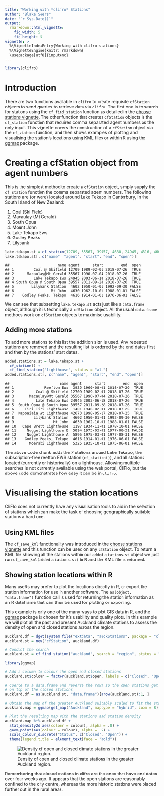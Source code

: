 ```yaml
---
title: "Working with *clifro* Stations"
author: "Blake Seers"
date: "`r Sys.Date()`"
output: 
  rmarkdown::html_vignette:
    fig_width: 5
    fig_height: 5
vignette: >
  %\VignetteIndexEntry{Working with clifro stations}
  %\VignetteEngine{knitr::rmarkdown}
  \usepackage[utf8]{inputenc}
---
```


```r
library(clifro)
```
# Introduction

There are two functions available in `clifro` to create requisite `cfStation`
objects to send queries to retrieve data via `clifro`. The first one is to 
search for stations using the `cf_find_station` function as detailed in the 
[choose stations vignette][chooseStations]. The other function that creates
`cfStation` objects is the `cf_station` function that requires comma separated 
agent numbers as the only input. This vignette covers the construction of a 
`cfStation`  object via the `cf_station` function, and then shows examples of 
plotting and visualising the station's locations using KML files or within R
using the [ggmap](https://cran.r-project.org/package=ggmap)
package.

# Creating a cfStation object from agent numbers

This is the simplest method to create a `cfStation` object, simply supply the 
`cf_station` function the comma separated agent numbers. The following stations 
are (or were) located around Lake Tekapo in Canterbury, in the South Island of 
New Zealand:

1. Coal (Ski Field)
1. Macaulay (Mt Gerald)
1. South Opua
1. Mount John
1. Lake Tekapo Ews
1. Godley Peaks
1. Lilybank

```r
lake.tekapo.st = cf_station(12709, 35567, 39557, 4630, 24945, 4616, 4602)
lake.tekapo.st[, c("name", "agent", "start", "end", "open")]
```

```
##                      name agent      start        end  open
## 1         Coal @ Skifield 12709 1989-02-01 2018-07-26  TRUE
## 2      Macaulay@Mt Gerald 35567 1990-07-04 2018-07-26  TRUE
## 3         Lake Tekapo Ews 24945 2003-06-18 2018-07-26  TRUE
## 4 South Opua @ South Opua 39557 2011-09-28 2018-07-26  TRUE
## 5        Lilybank Station  4602 1950-01-01 1992-09-30 FALSE
## 6                 Mt John  4630 1962-10-01 1988-01-01 FALSE
## 7    Godley Peaks, Tekapo  4616 1914-01-01 1976-06-01 FALSE
```

We can see that subsetting `lake.tekapo.st` acts just like a `data.frame` 
object, although it is technically a `cfStation` object. All the usual 
`data.frame` methods work on `cfStation` objects to maximise usability.

## Adding more stations
To add more stations to this list the addition sign is used. Any repeated 
stations are removed and the resulting list is ordered by the end dates first 
and then by the stations' start dates.

```r
added.stations.st = lake.tekapo.st + 
  cf_station() + 
  cf_find_station("lighthouse", status = "all")
added.stations.st[, c("name", "agent", "start", "end", "open")]
```

```
##                       name agent      start        end  open
## 1              Reefton Ews  3925 1960-08-01 2018-07-26  TRUE
## 2          Coal @ Skifield 12709 1989-02-01 2018-07-26  TRUE
## 3       Macaulay@Mt Gerald 35567 1990-07-04 2018-07-26  TRUE
## 4          Lake Tekapo Ews 24945 2003-06-18 2018-07-26  TRUE
## 5  South Opua @ South Opua 39557 2011-09-28 2018-07-26  TRUE
## 6     Tiri Tiri Lighthouse  1401 1946-02-01 2018-07-25  TRUE
## 7  Kapoaiaia At Lighthouse 42673 1998-05-17 2018-07-25  TRUE
## 8         Lilybank Station  4602 1950-01-01 1992-09-30 FALSE
## 9                  Mt John  4630 1962-10-01 1988-01-01 FALSE
## 10   Cape Brett Lighthouse  1197 1934-11-01 1978-10-01 FALSE
## 11     Nugget Lighthouse B  5894 1975-03-01 1977-08-31 FALSE
## 12     Nugget Lighthouse A  5895 1975-03-01 1977-08-31 FALSE
## 13    Godley Peaks, Tekapo  4616 1914-01-01 1976-06-01 FALSE
## 14      Moeraki Lighthouse  5325 1935-10-01 1975-06-01 FALSE
```

The above code chunk adds the 7 stations around Lake Tekapo, the 
subscription-free reefton EWS station (`cf_station()`), and all stations located 
(currently or historically) on a lighthouse. Allowing multiple searches is not
currently available using the web portal, CliFlo, but the above code 
demonstrates how easy it can be in `clifro`.

# Visualising the station locations
CliFlo does not currently have any visualisation tools to aid in the selection 
of stations which can make the task of choosing geographically suitable stations
a hard one.

## Using KML files
The `cf_save_kml` functionality was introduced in the 
[choose stations vignette][chooseStations] and this function can be used on any 
`cfStation` object. To return a KML file showing all the stations within our
`added.stations.st` object we just run `cf_save_kml(added.stations.st)` in R
and the KML file is returned.

## Showing station locations within R
Many useRs may prefer to plot the locations directly in R, or 
export the station information for use in another software. The 
`as(object, "data.frame")` function call is used for returning the station 
information as an R dataframe that can then be used for plotting or exporting.

This example is only one of the many ways to plot GIS data in R, and the 
[ggmap](https://cran.r-project.org/package=ggmap)
package is chosen for it's usability and quality plots. In this example we will 
plot all the past and present Auckland climate stations to assess the density 
of open and closed stations across the region.

```r
auckland.df = dget(system.file("extdata", "auckStations", package = "clifro"))
auckland.st = new("cfStation", auckland.df)
```

```r
# Conduct the search
auckland.st = cf_find_station("auckland", search = "region", status = "all")
```

```r
library(ggmap)

# Add a column to colour the open and closed stations
auckland.st$colour = factor(auckland.st$open, labels = c("Closed", "Open"))

# Coerce to a data.frame and reverse the rows so the open stations get plotted 
# on top of the closed stations
auckland.df = as(auckland.st, "data.frame")[nrow(auckland.st):1, ]

# Obtain the map of the greater Auckland suitably scaled to fit the stations
auckland.map = ggmap(get_map("Auckland", maptype = "hybrid", zoom = 8))

# Plot the resulting map with the stations and station density
auckland.map %+% auckland.df + 
  stat_density2d(aes(colour = colour), alpha = .8) +
  geom_point(aes(colour = colour), alpha = .5) +
  scale_colour_discrete("Status", c("Closed", "Open")) +
  theme(legend.title = element_text(face = "bold"))
```

![Density of open and closed climate stations in the greater Auckland region.](figures/ggmap.png)

Remembering that closed stations in clifro are the ones that have end dates 
over four weeks ago. It appears that the open stations are reasonably confined 
to the city centre, whereas the more historic stations were placed further out
in the rural areas.

[chooseStations]: choose-station.html
